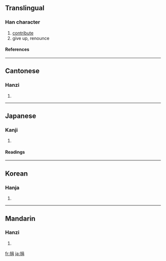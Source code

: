 ==Translingual==
===Han character===
{{Han char|rn=64|rad=手|as=07|sn=10|four=5602<sub>7</sub>|canj=手口月 (QRB)}}
# [[contribute]]
# give up, renounce
====References====
{{Han ref|kx=0434.020|dkj=12150|dj=0783.090|hdz=31882.060|uh=6350|ud=25424|bh=AEBD|bd=44733}}
----
==Cantonese==
===Hanzi===
{{yue-hanzi|jyut=|y=gyun1}}
# {{defn|Cantonese}}
----
==Japanese==
===Kanji===
{{ja-kanji|grade=|rs=手07}}
# {{defn|Japanese}} 
====Readings====
{{ja-readings|on=[[えん]] (en), [[けん]] (ken)|kun=[[すてる]] (suteru), [[あたえる]] (ataeru)}}
----
==Korean==
===Hanja===
{{ko-hanja|hangeul=연|eumhun=|rv=yeon|mr=yŏn|y=yen}}
# {{defn|Korean}}
----
==Mandarin==
===Hanzi===
{{cmn-hanzi|pin=[[juān]] ([[juan1]])|wg=chüan<sup>1</sup>}}
# {{defn|Mandarin}}

[[fr:捐]]
[[ja:捐]]